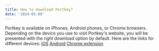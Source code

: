 ```yaml
---
title: How to download Portkey?
date: '2024-01-09'
---
```


Portkey is available on iPhones, Android phones, or Chrome browsers. Depending on the device you use to visit Portkey's website, you will be presented with the right download option by default.
Here are the links for different devices:
[iOS](https://apps.apple.com/us/app/portkey-wallet-crypto-games/id6445808228?l=en "iOS")
[Android](https://play.google.com/store/apps/details?id=com.portkey.did\&hl=en\&pli=1 "Android")
[Chrome extension](https://chromewebstore.google.com/detail/portkey-wallet-crypto-gam/hpjiiechbbhefmpggegmahejiiphbmij?hl=en-GB "Chrome extension")
